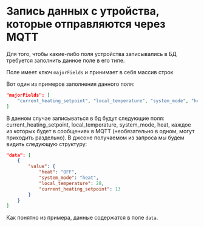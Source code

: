 # Запись данных с утройства, которые отправляются через MQTT

Для того, чтобы какие-либо поля устройства записывались в БД требуется заполнить данное поле в его типе.

<Info>Поле имеет ключ `majorFields` и принимает в себя массив строк</Info>

Вот один из примеров заполнения данного поля:

```json 
"majorFields": [
    "current_heating_setpoint", "local_temperature", "system_mode", "heat"
]
```

В данном случае записываться в бд будут следующие поля: current_heating_setpoint, local_temperature, system_mode, heat, каждое из которых будет в сообщениях в MQTT (необязательно в одном, могут приходить раздельно).
В джсоне получаемом из запроса мы будем видить следующую структуру:
```json
"data": [
    {
        "value": {
            "heat": "OFF",
            "system_mode": "heat",
            "local_temperature": 28,
            "current_heating_setpoint": 13
        }
    }
]
```
Как понятно из примера, данные содержатся в поле `data`.